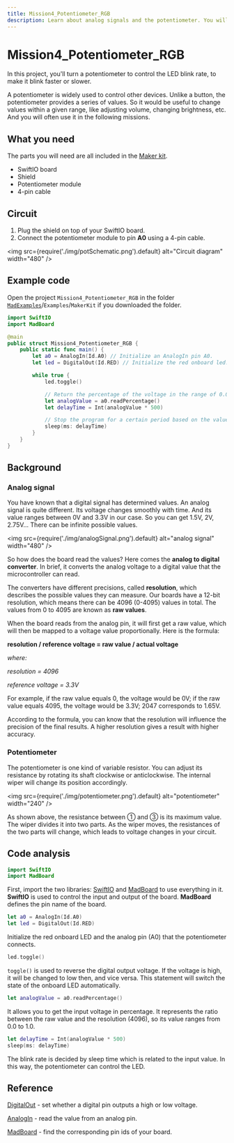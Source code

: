 ```yaml
---
title: Mission4_Potentiometer_RGB
description: Learn about analog signals and the potentiometer. You will program your board in Swift to control the LED blink rate using a potentiometer.
---
```


# Mission4_Potentiometer_RGB

In this project, you'll turn a potentiometer to control the LED blink rate, to make it blink faster or slower. 

A potentiometer is widely used to control other devices. Unlike a button, the potentiometer provides a series of values. So it would be useful to change values within a given range, like adjusting volume, changing brightness, etc. And you will often use it in the following missions.



## What you need

The parts you will need are all included in the [Maker kit](../../hardware/maker-kit).

- SwiftIO board
- Shield
- Potentiometer module
- 4-pin cable




## Circuit

1. Plug the shield on top of your SwiftIO board.
2. Connect the potentiometer module to pin **A0** using a 4-pin cable.

<img
  src={require('./img/potSchematic.png').default}
  alt="Circuit diagram" width="480"
/>

## Example code

Open the project `Mission4_Potentiometer_RGB` in the folder [`MadExamples`](https://github.com/madmachineio/MadExamples)/`Examples`/`MakerKit` if you downloaded the folder.

```swift title="Mission4_Potentiometer_RGB.swift" showLineNumbers
import SwiftIO
import MadBoard

@main
public struct Mission4_Potentiometer_RGB {
    public static func main() {
        let a0 = AnalogIn(Id.A0) // Initialize an AnalogIn pin A0.
        let led = DigitalOut(Id.RED) // Initialize the red onboard led.

        while true {
            led.toggle()

            // Return the percentage of the voltage in the range of 0.0 to 1.0.
            let analogValue = a0.readPercentage()
            let delayTime = Int(analogValue * 500)

            // Stop the program for a certain period based on the value to keep current led state.
            sleep(ms: delayTime)
        }
    }
}
```


<div className='row row--no-gutters'>
  <ReactPlayer
    url='https://youtu.be/vUSAW5bqQrI'
    controls={true}
  />
</div>

## Background

### Analog signal
You have known that a digital signal has determined values. An analog signal is quite different. Its voltage changes smoothly with time. And its value ranges between 0V and 3.3V in our case. So you can get 1.5V, 2V, 2.75V... There can be infinite possible values.


<img
  src={require('./img/analogSignal.png').default}
  alt="analog signal" width="480"
/>


So how does the board read the values? Here comes the **analog to digital converter**. In brief, it converts the analog voltage to a digital value that the microcontroller can read. 

The converters have different precisions, called **resolution**, which describes the possible values they can measure. Our boards have a 12-bit resolution, which means there can be 4096 (0-4095) values in total. The values from 0 to 4095 are known as **raw values**.

When the board reads from the analog pin, it will first get a raw value, which will then be mapped to a voltage value proportionally. Here is the formula:

**resolution / reference voltage = raw value / actual voltage**

_where:_

_resolution = 4096_

_reference voltage = 3.3V_

For example, if the raw value equals 0, the voltage would be 0V; if the raw value equals 4095, the voltage would be 3.3V; 2047 corresponds to 1.65V.

According to the formula, you can know that the resolution will influence the precision of the final results. A higher resolution gives a result with higher accuracy. 

### Potentiometer

The potentiometer is one kind of variable resistor. You can adjust its resistance by rotating its shaft clockwise or anticlockwise. The internal wiper will change its position accordingly.


<img
  src={require('./img/potentiometer.png').default}
  alt="potentiometer" width="240"
/>

As shown above, the resistance between ① and ③ is its maximum value. The wiper divides it into two parts. As the wiper moves, the resistances of the two parts will change, which leads to voltage changes in your circuit.




## Code analysis

```swift
import SwiftIO
import MadBoard
```

First, import the two libraries: [SwiftIO](https://madmachineio.github.io/SwiftIO/documentation/swiftio) and [MadBoard](https://github.com/madmachineio/MadBoards/blob/main/Sources/MadBoards/SwiftIOBoard.swift) to use everything in it. **SwiftIO** is used to control the input and output of the board. **MadBoard** defines the pin name of the board.

```swift
let a0 = AnalogIn(Id.A0)
let led = DigitalOut(Id.RED)
```

Initialize the red onboard LED and the analog pin (A0) that the potentiometer connects.

```swift
led.toggle()
```
`toggle()` is used to reverse the digital output voltage. If the voltage is high, it will be changed to low then, and vice versa. This statement will switch the state of the onboard LED automatically.

```swift
let analogValue = a0.readPercentage()
```
It allows you to get the input voltage in percentage. It represents the ratio between the raw value and the resolution (4096), so its value ranges from 0.0 to 1.0.

```swift
let delayTime = Int(analogValue * 500)
sleep(ms: delayTime)
```

The blink rate is decided by sleep time which is related to the input value. In this way, the potentiometer can control the LED.

## Reference

[DigitalOut](https://madmachineio.github.io/SwiftIO/documentation/swiftio/digitalout) - set whether a digital pin outputs a high or low voltage.

[AnalogIn](https://madmachineio.github.io/SwiftIO/documentation/swiftio/analogin) - read the value from an analog pin.

[MadBoard](https://github.com/madmachineio/MadBoards) - find the corresponding pin ids of your board.
